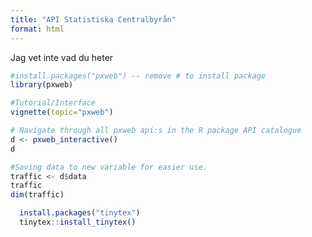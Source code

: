```yaml
---
title: "API Statistiska Centralbyrån"
format: html
---
```


Jag vet inte vad du heter

```r
#install.packages("pxweb") -- remove # to install package
library(pxweb)

#Tutorial/Interface
vignette(topic="pxweb")

# Navigate through all pxweb api:s in the R package API catalogue
d <- pxweb_interactive()
d

#Saving data to new variable for easier use.
traffic <- d$data
traffic
dim(traffic)
```
```r
  install.packages("tinytex")
  tinytex::install_tinytex()
```